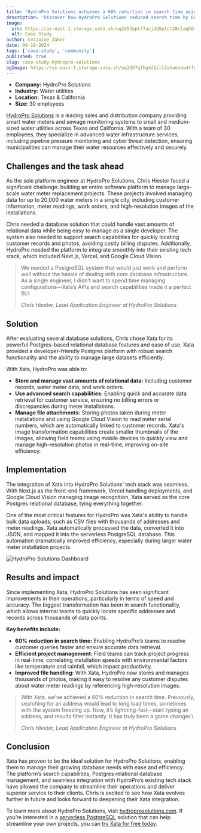 ```yaml
---
title: 'HydroPro Solutions achieves a 60% reduction in search time using the Xata Postgres-powered platform'
description: 'Discover how HydroPro Solutions reduced search time by 60% and transformed their operations with the powerful Postgres-based serverless database solution from Xata, streamlining water meter installations and improving overall efficiency.'
image:
  src: https://us-east-1.storage.xata.sh/uq2d57ppt77acjdd5ptct28claqh8c1g
  alt: Case Study
author: Cezzaine Zaher
date: 09-19-2024
tags: ['case-study', 'community']
published: true
slug: case-study-hydropro-solutions
ogImage: https://us-east-1.storage.xata.sh/uq2d57qfhg4d1ill2ahaevavdrfnd9cs
---
```


<ArticleImage
  src="https://us-east-1.storage.xata.sh/uq2d570nl53n5ssl5pv7p6140l9b6j9k"
  width="800"
  height="405"
  alt="Savas labs hero image"
  position="center"
/>

- **Company:** HydroPro Solutions
- **Industry:** Water utilities
- **Location:** Texas & California
- **Size:** 30 employees

[HydroPro Solutions](https://hydroprosolutions.com/) is a leading sales and distribution company providing smart water meters and sewage monitoring systems to small and medium-sized water utilities across Texas and California. With a team of 30 employees, they specialize in advanced water infrastructure services, including pipeline pressure monitoring and cyber threat detection, ensuring municipalities can manage their water resources effectively and securely.

## Challenges and the task ahead

As the sole platform engineer at HydroPro Solutions, Chris Hiester faced a significant challenge: building an entire software platform to manage large-scale water meter replacement projects. These projects involved managing data for up to 20,000 water meters in a single city, including customer information, meter readings, work orders, and high-resolution images of the installations.

Chris needed a database solution that could handle vast amounts of relational data while being easy to manage as a single developer. The system also needed to support search capabilities for quickly locating customer records and photos, avoiding costly billing disputes. Additionally, HydroPro needed the platform to integrate smoothly into their existing tech stack, which included Next.js, Vercel, and Google Cloud Vision.

> We needed a PostgreSQL system that would just work and perform well without the hassle of dealing with core database infrastructure. As a single engineer, I didn’t want to spend time managing configurations—Xata’s APIs and search capabilities made it a perfect fit.\
>
> _Chris Hiester, Lead Application Engineer at HydroPro Solutions_

## Solution

After evaluating several database solutions, Chris chose Xata for its powerful Postgres-based relational database features and ease of use. Xata provided a developer-friendly Postgres platform with robust search functionality and the ability to manage large datasets efficiently.

With Xata, HydroPro was able to:

- **Store and manage vast amounts of relational data:** Including customer records, water meter data, and work orders.
- **Use advanced search capabilities:** Enabling quick and accurate data retrieval for customer service, ensuring no billing errors or discrepancies during meter installations.
- **Manage file attachments:** Storing photos taken during meter installations and using Google Cloud Vision to read meter serial numbers, which are automatically linked to customer records. Xata's image transformation capabilities create smaller thumbnails of the images, allowing field teams using mobile devices to quickly view and manage high-resolution photos in real-time, improving on-site efficiency.

## Implementation

The integration of Xata into HydroPro Solutions' tech stack was seamless. With Next.js as the front-end framework, Vercel handling deployments, and Google Cloud Vision managing image recognition, Xata served as the core Postgres relational database, tying everything together.

One of the most critical features for HydroPro was Xata's ability to handle bulk data uploads, such as CSV files with thousands of addresses and meter readings. Xata automatically processed the data, converted it into JSON, and mapped it into the serverless PostgreSQL database. This automation dramatically improved efficiency, especially during larger water meter installation projects.

![HydroPro Solutions Dashboard](/images/case-study-hydropro/hydropro-dashboard.png)

## Results and impact

Since implementing Xata, HydroPro Solutions has seen significant improvements in their operations, particularly in terms of speed and accuracy. The biggest transformation has been in search functionality, which allows internal teams to quickly locate specific addresses and records across thousands of data points.

**Key benefits include:**

- **60% reduction in search time:** Enabling HydroPro’s teams to resolve customer queries faster and ensure accurate data retrieval.
- **Efficient project management:** Field teams can track project progress in real-time, correlating installation speeds with environmental factors like temperature and rainfall, which impact productivity.
- **Improved file handling:** With Xata, HydroPro now stores and manages thousands of photos, making it easy to resolve any customer disputes about water meter readings by referencing high-resolution images.

> With Xata, we’ve achieved a 60% reduction in search time. Previously, searching for an address would lead to long load times, sometimes with the system freezing up. Now, it’s lightning-fast—start typing an address, and results filter instantly. It has truly been a game changer.\\
>
> _Chris Hiester, Lead Application Engineer at HydroPro Solutions_

## Conclusion

Xata has proven to be the ideal solution for HydroPro Solutions, enabling them to manage their growing database needs with ease and efficiency. The platform’s search capabilities, Postgres relational database management, and seamless integration with HydroPro’s existing tech stack have allowed the company to streamline their operations and deliver superior service to their clients. Chris is excited to see how Xata evolves further in future and looks forward to deepening their Xata integration.

To learn more about HydroPro Solutions, visit [hydroprosolutions.com](http://hydroprosolutions.com). If you’re interested in a [serverless PostgreSQL](https://xata.io/serverless-postgres) solution that can help streamline your own projects, you can [try Xata for free today](https://app.xata.io/signin?mode=signup).
